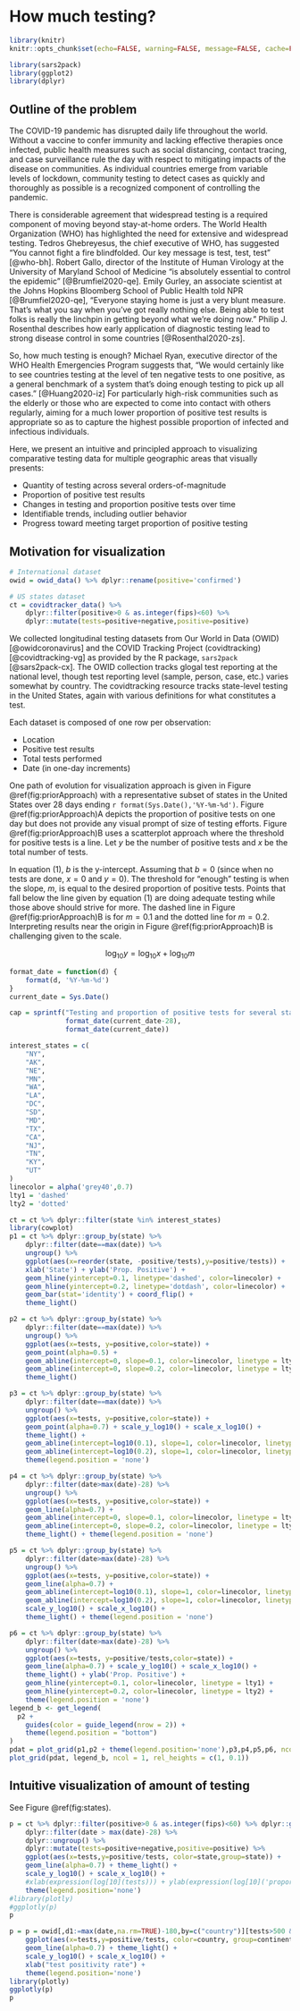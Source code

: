 # How much testing?


```r
library(knitr)
knitr::opts_chunk$set(echo=FALSE, warning=FALSE, message=FALSE, cache=FALSE)
```

```r
library(sars2pack)
library(ggplot2)
library(dplyr)
```



## Outline of the problem

The COVID-19 pandemic has disrupted daily life throughout the
world. Without a vaccine to confer immunity and lacking effective
therapies once infected, public health measures such as social
distancing, contact tracing, and case surveillance rule the day with
respect to mitigating impacts of the disease on communities. As
individual countries emerge from variable levels of lockdown,
community testing to detect cases as quickly and thoroughly as
possible is a recognized component of controlling the pandemic.

There is considerable agreement that widespread testing is a required
component of moving beyond stay-at-home orders. The World Health
Organization (WHO) has highlighted the need for extensive and
widespread testing. Tedros Ghebreyesus, the chief executive of WHO,
has suggested “You cannot fight a fire blindfolded. Our key message is
test, test, test” [@who-bh]. Robert Gallo, director of the Institute
of Human Virology at the University of Maryland School of Medicine "is
absolutely essential to control the epidemic"
[@Brumfiel2020-qe]. Emily Gurley, an associate scientist at the Johns
Hopkins Bloomberg School of Public Health told NPR [@Brumfiel2020-qe],
"Everyone staying home is just a very blunt measure. That's what you
say when you've got really nothing else. Being able to test folks is
really the linchpin in getting beyond what we're doing now." Philip
J. Rosenthal describes how early application of diagnostic testing
lead to strong disease control in some countries [@Rosenthal2020-zs].

So, how much testing is enough? Michael Ryan, executive director of
the WHO Health Emergencies Program suggests that, "We would certainly
like to see countries testing at the level of ten negative tests to
one positive, as a general benchmark of a system that's doing enough
testing to pick up all cases." [@Huang2020-iz] For particularly
high-risk communities such as the elderly or those who are expected to
come into contact with others regularly, aiming for a much lower
proportion of positive test results is appropriate so as to capture
the highest possible proportion of infected and infectious
individuals.

Here, we present an intuitive and principled approach to visualizing
comparative testing data for multiple geographic areas that visually
presents:

- Quantity of testing across several orders-of-magnitude
- Proportion of positive test results
- Changes in testing and proportion positive tests over time
- Identifiable trends, including outlier behavior
- Progress toward meeting target proportion of positive testing

## Motivation for visualization

```r
# International dataset
owid = owid_data() %>% dplyr::rename(positive='confirmed')

# US states dataset
ct = covidtracker_data() %>%
    dplyr::filter(positive>0 & as.integer(fips)<60) %>%
    dplyr::mutate(tests=positive+negative,positive=positive)
```

We collected longitudinal testing datasets from Our World in Data
(OWID) [@owidcoronavirus] and the COVID Tracking Project
(covidtracking) [@covidtracking-vg] as provided by the R package,
`sars2pack` [@sars2pack-cx]. The OWID collection tracks glogal test
reporting at the national level, though test reporting level (sample,
person, case, etc.) varies somewhat by country. The covidtracking
resource tracks state-level testing in the United States, again with
various definitions for what constitutes a test.

Each dataset is composed of one row per observation:

- Location
- Positive test results
- Total tests performed
- Date (in one-day increments)

One path of evolution for visualization approach is given in Figure
\@ref(fig:priorApproach) with a representative subset of states in the
United States over 28 days ending `r format(Sys.Date(),'%Y-%m-%d')`. 
Figure \@ref(fig:priorApproach)A depicts the proportion
of positive tests on one day but does not provide any visual prompt of
size of testing efforts. Figure \@ref(fig:priorApproach)B uses a
scatterplot approach where the threshold for positive tests is a
line. Let $y$ be the number of positive tests and $x$ be the total
number of tests.

\begin{equation}
y = mx + b
\end{equation}

In equation (1), $b$ is the y-intercept. Assuming that $b = 0$ (since
when no tests are done, $x=0$ and $y=0$).  The threshold for "enough"
testing is when the slope, $m$, is equal to the desired proportion of
positive tests. Points that fall below the line given by equation (1)
are doing adequate testing while those above should strive for
more. The dashed line in Figure \@ref(fig:priorApproach)B is for
$m=0.1$ and the dotted line for $m=0.2$. Interpreting results near the
origin in Figure \@ref(fig:priorApproach)B is challenging given to the
scale.

$$
\log_{10} y = \log_{10} x + \log_{10} m
$$


```r
format_date = function(d) {
    format(d, '%Y-%m-%d')
}
current_date = Sys.Date()

cap = sprintf("Testing and proportion of positive tests for several states in the United States over the past 28 days (%s to %s). Included in all panels for orientation, dashed line represents 10 threshold for positive tests and dotted line represents 20. Bar chart of proportion of positive tests at a single time point on the last day of the 28-day window (A) gives no sense of number of tests performed. Positive tests vs total number of tests (B) is hard to interpret near the origin. A log-log plot of positive tests vs total tests (C) deals with visualizing more clearly, but note that .... ", 
              format_date(current_date-28),
              format_date(current_date))
```

```r
interest_states = c(
    "NY",
    "AK",
    "NE",
    "MN",
    "WA",
    "LA",
    "DC",
    "SD",
    "MD",
    "TX",
    "CA",
    "NJ",
    "TN",
    "KY",
    "UT"
)
linecolor = alpha('grey40',0.7)
lty1 = 'dashed'
lty2 = 'dotted'

ct = ct %>% dplyr::filter(state %in% interest_states)
library(cowplot)
p1 = ct %>% dplyr::group_by(state) %>%
    dplyr::filter(date==max(date)) %>%
    ungroup() %>%
    ggplot(aes(x=reorder(state, -positive/tests),y=positive/tests)) +
    xlab('State') + ylab('Prop. Positive') + 
    geom_hline(yintercept=0.1, linetype='dashed', color=linecolor) +
    geom_hline(yintercept=0.2, linetype='dotdash', color=linecolor) + 
    geom_bar(stat='identity') + coord_flip() +
    theme_light()

p2 = ct %>% dplyr::group_by(state) %>%
    dplyr::filter(date==max(date)) %>%
    ungroup() %>%
    ggplot(aes(x=tests, y=positive,color=state)) +
    geom_point(alpha=0.5) +
    geom_abline(intercept=0, slope=0.1, color=linecolor, linetype = lty1) + 
    geom_abline(intercept=0, slope=0.2, color=linecolor, linetype = lty2) + 
    theme_light()

p3 = ct %>% dplyr::group_by(state) %>%
    dplyr::filter(date==max(date)) %>%
    ungroup() %>%
    ggplot(aes(x=tests, y=positive,color=state)) +
    geom_point(alpha=0.7) + scale_y_log10() + scale_x_log10() +
    theme_light() + 
    geom_abline(intercept=log10(0.1), slope=1, color=linecolor, linetype = lty1) + 
    geom_abline(intercept=log10(0.2), slope=1, color=linecolor, linetype = lty2) +
    theme(legend.position = 'none') 

p4 = ct %>% dplyr::group_by(state) %>%
    dplyr::filter(date>max(date)-28) %>%
    ungroup() %>%
    ggplot(aes(x=tests, y=positive,color=state)) +
    geom_line(alpha=0.7) +
    geom_abline(intercept=0, slope=0.1, color=linecolor, linetype = lty1) + 
    geom_abline(intercept=0, slope=0.2, color=linecolor, linetype = lty2) + 
    theme_light() + theme(legend.position = 'none')

p5 = ct %>% dplyr::group_by(state) %>%
    dplyr::filter(date>max(date)-28) %>%
    ungroup() %>%
    ggplot(aes(x=tests, y=positive,color=state)) +
    geom_line(alpha=0.7) + 
    geom_abline(intercept=log10(0.1), slope=1, color=linecolor, linetype = lty1) + 
    geom_abline(intercept=log10(0.2), slope=1, color=linecolor, linetype = lty2) +
    scale_y_log10() + scale_x_log10() +
    theme_light() + theme(legend.position = 'none')

p6 = ct %>% dplyr::group_by(state) %>%
    dplyr::filter(date>max(date)-28) %>%
    ungroup() %>%
    ggplot(aes(x=tests, y=positive/tests,color=state)) +
    geom_line(alpha=0.7) + scale_y_log10() + scale_x_log10() +
    theme_light() + ylab('Prop. Positive') +
    geom_hline(yintercept=0.1, color=linecolor, linetype = lty1) +
    geom_hline(yintercept=0.2, color=linecolor, linetype = lty2) +
    theme(legend.position = 'none') 
legend_b <- get_legend(
  p2 + 
    guides(color = guide_legend(nrow = 2)) +
    theme(legend.position = "bottom")
)
pdat = plot_grid(p1,p2 + theme(legend.position='none'),p3,p4,p5,p6, ncol=2, labels='AUTO')
plot_grid(pdat, legend_b, ncol = 1, rel_heights = c(1, 0.1))
```

\begin{equation}
y = mx + b
\end{equation}

\begin{align}
b = 0\\
y = mx \\
\log_{10}y = \log_{10}xm \\
\log_{10}y = \log_{10}x + \log_{10}m \\
X = log_{10}x, Y=log_{10}y, M=log_{10}m \\
Y = X + M \\
X=0, Y=M=log_{10}m
\end{align}


## Intuitive visualization of amount of testing

See Figure \@ref(fig:states).

```r
p = ct %>% dplyr::filter(positive>0 & as.integer(fips)<60) %>% dplyr::group_by(state) %>%
    dplyr::filter(date > max(date)-28) %>% 
    dplyr::ungroup() %>%
    dplyr::mutate(tests=positive+negative,positive=positive) %>%
    ggplot(aes(x=tests,y=positive/tests, color=state,group=state)) + 
    geom_line(alpha=0.7) + theme_light() +
    scale_y_log10() + scale_x_log10() +
    #xlab(expression(log[10](tests))) + ylab(expression(log[10]('proportion positive tests'))) +
    theme(legend.position='none')
#library(plotly)
#ggplotly(p)
p
```

```r
p = p = owid[,d1:=max(date,na.rm=TRUE)-180,by=c("country")][tests>500 & positive>0 & date>d1,] %>%
    ggplot(aes(x=tests,y=positive/tests, color=country, group=continent)) +
    geom_line(alpha=0.7) + theme_light() +
    scale_y_log10() + scale_x_log10() +
    xlab("test positivity rate") + 
    theme(legend.position='none')
library(plotly)
ggplotly(p)
p
```


